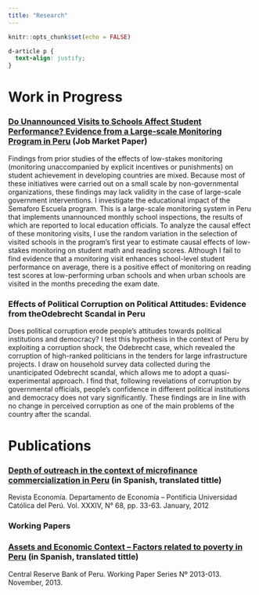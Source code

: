 ```yaml
---
title: "Research"
---
```


```r
knitr::opts_chunk$set(echo = FALSE)
```

```css
d-article p {
  text-align: justify;
}
```


# Work in Progress

### [Do Unannounced Visits to Schools Affect Student Performance? Evidence from a Large-scale Monitoring Program in Peru](https://drive.google.com/file/d/1P2Z99_xIK192Ud7Jm2FR-p9BXFtdEl4U){target="_blank"} (Job Market Paper)

Findings from prior studies of the effects of low-stakes monitoring (monitoring unaccompanied by explicit incentives or punishments) on student achievement in developing countries are mixed. Because most of these initiatives were carried out on a small scale by non-governmental organizations, these findings may lack validity in the case of large-scale government interventions. I investigate the educational impact of the Semaforo Escuela program. This is a large-scale monitoring system in Peru that implements unannounced monthly school inspections, the results of which are reported to local education officials. To analyze the causal effect of these monitoring visits, I use the random variation in the selection of visited schools in the program’s first year to estimate causal effects of low-stakes monitoring on student math and reading scores. Although I fail to find evidence that a monitoring visit enhances school-level student performance on average, there is a positive effect of monitoring on reading test scores at low-performing urban schools and when urban schools are visited in the months preceding the exam date. 

### Effects of Political Corruption on Political Attitudes: Evidence from theOdebrecht Scandal in Peru

Does political corruption erode people’s attitudes towards political institutions and democracy? I test this hypothesis in the context of Peru by exploiting a corruption shock, the Odebrecht case, which revealed the corruption of high-ranked politicians in the tenders for large infrastructure projects. I draw on household survey data collected during the unanticipated Odebrecht scandal, which allows me to adopt a quasi-experimental approach. I find that, following revelations of corruption by governmental officials, people’s confidence in different political institutions and democracy does not vary significantly. These findings are in line with no change in perceived corruption as one of the main problems of the country after the scandal.

# Publications

### [Depth of outreach in the context of microfinance commercialization in Peru](https://revistas.pucp.edu.pe/index.php/economia/article/view/2686){target="_blank"} (in Spanish, translated tittle)
Revista Economía. Departamento de Economía – Pontificia Universidad Católica del Perú. Vol. XXXIV, N° 68, pp. 33-63. January, 2012

### Working Papers

### [Assets and Economic Context – Factors related to poverty in Peru](https://www.bcrp.gob.pe/en/publications/working-papers/wp-2013-13-assets-and-economic-context-factors-related-to-the-poverty-in-peru.html){target="_blank"}  (in Spanish, translated tittle)
Central Reserve Bank of Peru. Working Paper Series Nº 2013-013. November, 2013.


